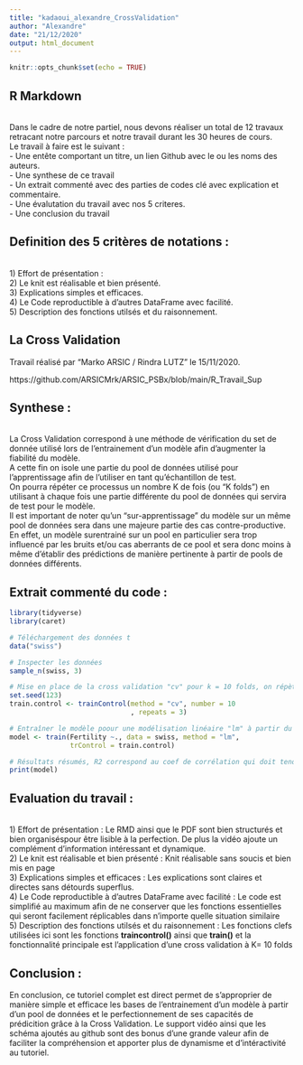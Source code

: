 ---
title: "kadaoui_alexandre_CrossValidation"
author: "Alexandre"
date: "21/12/2020"
output: html_document
---

```{r setup, include=FALSE}
knitr::opts_chunk$set(echo = TRUE)
```

## R Markdown

<br> Dans le cadre de notre partiel, nous devons réaliser un total de 12 travaux retracant notre parcours et notre travail durant les 30 heures de cours. 
<br>    Le travail à faire est le suivant : 
<br>    - Une entête comportant un titre, un lien Github avec le ou les noms des auteurs.
<br>    - Une synthese de ce travail 
<br>    - Un extrait commenté avec des parties de codes clé avec explication et commentaire. 
<br>    - Une évalutation du travail avec nos 5 criteres. 
<br>    - Une conclusion du travail 

## Definition des 5 critères de notations : 
<br> 1) Effort de présentation : 
<br> 2) Le knit est réalisable et bien présenté.
<br> 3) Explications simples et efficaces.
<br> 4) Le Code reproductible à d'autres DataFrame avec facilité. 
<br> 5) Description des fonctions utilsés et du raisonnement. 

## La Cross Validation

Travail réalisé par "Marko ARSIC / Rindra LUTZ" le 15/11/2020. 

https://github.com/ARSICMrk/ARSIC_PSBx/blob/main/R_Travail_Sup


## Synthese : 
<br> La Cross Validation correspond à une méthode de vérification du set de donnée utilisé lors de l'entrainement d'un modèle afin d'augmenter la fiabilité du modèle. 
<br> A cette fin on isole une partie du pool de données utilisé pour l'apprentissage afin de l'utiliser en tant qu'échantillon de test. 
<br> On pourra répéter ce processus un nombre K de fois (ou "K folds") en utilisant à chaque fois une partie différente du pool de données qui servira de test pour le modèle.
<br> Il est important de noter qu'un "sur-apprentissage" du modèle sur un même pool de données sera dans une majeure partie des cas contre-productive. En effet, un modèle surentrainé sur un pool en particulier sera trop influencé par les bruits et/ou cas aberrants de ce pool et sera donc moins à même d'établir des prédictions de manière pertinente à partir de pools de données différents.


## Extrait commenté du code :


```{r}

library(tidyverse)
library(caret)

# Téléchargement des données t
data("swiss")

# Inspecter les données
sample_n(swiss, 3)

# Mise en place de la cross validation "cv" pour k = 10 folds, on répète ici la cross validation 3 fois afin de réduire le bruit et donc la MAE et RMSE 
set.seed(123) 
train.control <- trainControl(method = "cv", number = 10
                              , repeats = 3)

# Entraîner le modèle poour une modélisation linéaire "lm" à partir du pool de données "swiss" en appliquant la cross validation établie plus haut
model <- train(Fertility ~., data = swiss, method = "lm",
               trControl = train.control)

# Résultats résumés, R2 correspond au coef de corrélation qui doit tendre au maximum vers 1, MAE (l'erreur moyenne absolue) et RMSE (l'erreur quadratique moyenne) doivent tendre au maximum vers 0
print(model)

```


## Evaluation du travail : 

<br> 1) Effort de présentation : Le RMD ainsi que le PDF sont bien structurés et bien organiséspour être lisible à la perfection. De plus la vidéo ajoute un complément d'information intéressant et dynamique.
<br> 2) Le knit est réalisable et bien présenté : Knit réalisable sans soucis et bien mis en page
<br> 3) Explications simples et efficaces : Les explications sont claires et directes sans détourds superflus.
<br> 4) Le Code reproductible à d'autres DataFrame avec facilité : Le code est simplifié au maximum afin de ne conserver que les fonctions essentielles qui seront facilement réplicables dans n'importe quelle situation similaire
<br> 5) Description des fonctions utilsés et du raisonnement : Les fonctions clefs utilisées ici sont les fonctions **traincontrol()** ainsi que **train()** et la fonctionnalité principale est l'application d'une cross validation à K= 10 folds



## Conclusion : 
En conclusion, ce tutoriel complet est direct permet de s'approprier de manière simple et efficace les bases de l'entrainement d'un modèle à partir d'un pool de données et le perfectionnement de ses capacités de prédicition grâce à la Cross Validation. Le support vidéo ainsi que les schéma ajoutés au github sont des bonus d'une grande valeur afin de faciliter la compréhension et apporter plus de dynamisme et d'intéractivité au tutoriel.

